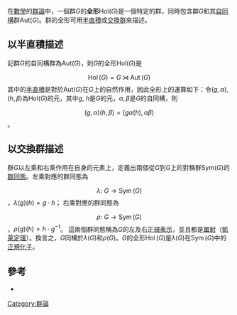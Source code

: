 在[[數學|數學]]的[[群論|群論]]中，一個群''G''的'''全形'''Hol(''G'')是一個特定的群，同時包含群''G''和其[[自同構|自同構]]群Aut(''G'')。群的全形可用[[半直積|半直積]]或[[交換群|交換群]]來描述。

==以半直積描述==
記群''G''的自同構群為Aut(''G'')，則''G''的全形Hol(''G'')是
:<math>\operatorname{Hol}(G)=G\rtimes \operatorname{Aut}(G)</math>
其中的[[半直積|半直積]]是對於Aut(''G'')在''G''上的自然作用，因此全形上的運算如下：令<math>(g,\alpha), (h,\beta)</math>為Hol(''G'')的元，其中''g'', ''h''是''G''的元，<math>\alpha, \beta</math>是''G''的自同構，則
:<math>(g,\alpha)(h,\beta)=(g\alpha(h),\alpha\beta)</math>。

==以交換群描述==
群''G''以左乘和右乘作用在自身的元素上，定義出兩個從''G''到''G''上的對稱群Sym(''G'')的[[群同態|群同態]]。左乘對應的群同態為
:<math>\lambda:\ G\to\operatorname{Sym}(G)</math>，<math>\lambda(g)(h)=g\cdot h</math>；
右乘對應的群同態為
:<math>\rho:\ G\to\operatorname{Sym}(G)</math>，<math>\rho(g)(h)=h\cdot g^{-1}</math>。
這兩個群同態稱為''G''的左及右[[正規表示|正規表示]]，並且都是[[單射|單射]]（[[凱萊定理|凱萊定理]]）。換言之，''G''同構於<math>\lambda(G)</math>和<math>\rho(G)</math>。''G''的全形<math>\operatorname{Hol}(G)</math>是<math>\lambda(G)</math>在<math>\operatorname{Sym}(G)</math>中的[[正規化子|正規化子]]。

==參考==
* {{Citation | last1=Hall | first1=Marshall, Jr. | title=The theory of groups | publisher=Macmillan | id={{MathSciNet | id = 0103215}} | year=1959}}

{{代數小作品}}
[[Category:群論|Category:群論]]
